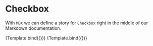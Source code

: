 <!--- Checkbox.stories.mdx -->

<Meta title="MDX/Button" component={Button} />

# Checkbox

With `MDX` we can define a story for `Checkbox` right in the middle of our
Markdown documentation.

<!--- This is your Story template function, shown here in React -->


<Canvas>
  <Story name="Primary" args={{ label: 'Button', primary: true, backgroundColor: "red" }}>
    {Template.bind({})}
  </Story>
  <Story name="Secondary" args={{ label: 'Button' }}>
    {Template.bind({})}
  </Story>
</Canvas>

